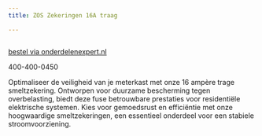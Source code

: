 ```yaml
---
title: ZOS Zekeringen 16A traag

---
```



<Image src={imageProduct} width={imageProduct.width} alt="" />

[bestel via onderdelenexpert.nl](https://www.onderdelenexpert.nl/zos-zekeringen-16a-traag-0900404)

400-400-0450

Optimaliseer de veiligheid van je meterkast met onze 16 ampère trage smeltzekering. Ontworpen voor duurzame bescherming tegen overbelasting, biedt deze fuse betrouwbare prestaties voor residentiële elektrische systemen. Kies voor gemoedsrust en efficiëntie met onze hoogwaardige smeltzekeringen, een essentieel onderdeel voor een stabiele stroomvoorziening.

